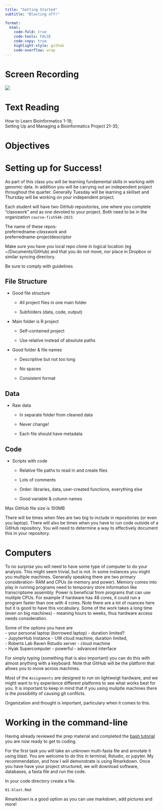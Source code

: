 ```yaml
---
title: "Getting Started"
subtitle: "Blasting off!"

format:
  html:
    code-fold: true
    code-tools: FALSE
    code-copy: true
    highlight-style: github
    code-overflow: wrap
---
```


# Screen Recording

[![](/img/zoom.png)](https://washington.zoom.us/rec/share/N8nPCgwTT7V1ZxQ1F1tJtz8D-_Ce-E4xtHeS-wrAXdqSM3fCXzvMQxTwVyHAdM_j.PkNBfbMLCUfofADE)

# Text Reading

How to Learn Bioinformatics 1-18;\
Setting Up and Managing a Bioinformatics Project 21-35;\

# Objectives

# Setting up for Success!

As part of this class you will be learning fundamental skills in working with genomic data. In addition you will be carrying out an independent project throughout the quarter. Generally Tuesday will be learning a skillset and Thursday will be working on your independent project.

Each student will have two GitHub repositories, one where you complete "classwork" and as one devoted to your project. Both need to be in the organization `course-fish546-2023`.

The name of these repos:\
preferredname-*classwork* and\
preferredname-projectdescriptor

::: callout-important
Make sure you have you local repo clone in logical location (eg \~/Documents/GitHub) and that you do not move, nor place in Dropbox or similar syncing directory.
:::

Be sure to comply with guidelines

::: panel-tabset
## File Structure

-   Good file structure

    -   All project files in one main folder

    -   Subfolders (data, code, output)

-   Main folder is R project

    -   Self-contained project

    -   Use relative instead of absolute paths

-   Good folder & file names

    -   Descriptive but not too long

    -   No spaces

    -   Consistent format

## Data

-   Raw data

    -   In separate folder from cleaned data

    -   Never change!

    -   Each file should have metadata

## Code

-   Scripts with code

    -   Relative file paths to read in and create files

    -   Lots of comments

    -   Order: libraries, data, user-created functions, everything else

    -   Good variable & column names
:::

::: callout-warning
Max GitHub file size is 100MB
:::

There will be times when files are two big to include in repositories (or even you laptop). There will also be times when you have to run code outside of a GitHub repository. You will need to determine a way to effectively document this in your repository.

# Computers

To no surprise you will need to have some type of computer to do your analysis. This might seem trivial, but is not. In some instances you might you multiple machines. Generally speaking there are two primary consideration- RAM and CPUs (ie memory and power). Memory comes into play in running programs need to temporary store information like transcriptome assembly. Power is beneficial from programs that can use mulitple CPUs. For example if hardware has 48 cores, it could run a program faster than one with 4 cores. Note there are a lot of nuances here but it is good to have this vocabulary. Some of the work takes a long time (even on big machines) - meaning hours to weeks, thus hardware access needs consideration.

Some of the options you have are\
- your personal laptop (borrowed laptop) - duration limited?\
- JupyterHub Instance - UW cloud machine, duration limited,\
- Roberts Lab Raven Rstudio server - cloud machine\
- Hyak Supercomputer - powerful - advanced interface

For simply typing (something that is also important) you can do this with almost anything with a keyboard. Note that GitHub will be the platform that allows you to move across machines.

Most of the `Assignments` are designed to run on lightweigt hardware, and we might want to try experience different platforms to see what works best for you. It is important to keep in mind that if you using muliptle machines there is the possibility of causing git conflicts.

Organization and thought is important, particulary when it comes to this.

# Working in the command-line

Having already reviewed the prep material and completed the [bash tutorial](https://sr320.github.io/course-fish546-2023/assignments/00-bash.html) you are now ready to get to coding.

For the first task you will take an unknown multi-fasta file and annotate it using blast. You are welcome to do this in terminal, Rstudio, or jupyter. My recommendation, and how I will demonstrate is using Rmarkdown. Once you have have your project structured, we will download software, databases, a fasta file and run the code.

In your code directory create a file.

`01-blast.Rmd`

::: callout-tip
Rmarkdown is a good option as you can use markdown, add pictures and more!
:::
